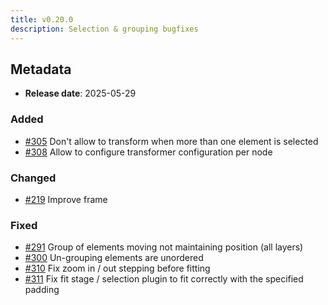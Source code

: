 ```yaml
---
title: v0.20.0
description: Selection & grouping bugfixes
---
```


## Metadata

- **Release date**: 2025-05-29

### Added

- [#305](https://github.com/InditexTech/weavejs/issues/305) Don't allow to transform when more than one element is selected
- [#308](https://github.com/InditexTech/weavejs/issues/308) Allow to configure transformer configuration per node

### Changed

- [#219](https://github.com/InditexTech/weavejs/issues/219) Improve frame

### Fixed

- [#291](https://github.com/InditexTech/weavejs/issues/291) Group of elements moving not maintaining position (all layers)
- [#300](https://github.com/InditexTech/weavejs/issues/300) Un-grouping elements are unordered
- [#310](https://github.com/InditexTech/weavejs/issues/310) Fix zoom in / out stepping before fitting
- [#311](https://github.com/InditexTech/weavejs/issues/311) Fix fit stage / selection plugin to fit correctly with the specified padding
